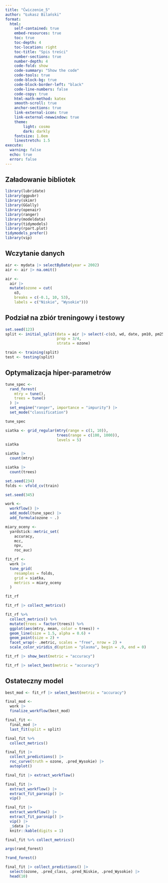 ```yaml
---
title: "Ćwiczenie_5"
author: "Łukasz Bilański"
format: 
  html:
    self-contained: true
    embed-resources: true
    toc: true
    toc-depth: 4
    toc-location: right
    toc-title: "Spis treści"
    number-sections: true
    number-depth: 4
    code-fold: show
    code-summary: "Show the code"
    code-tools: true
    code-block-bg: true
    code-block-border-left: "black"
    code-line-numbers: false
    code-copy: true
    html-math-method: katex
    smooth-scroll: true
    anchor-sections: true
    link-external-icon: true
    link-external-newwindow: true
    theme:
        light: cosmo
        dark: darkly
    fontsize: 1.0em
    linestretch: 1.5
execute:
  warning: false
  echo: true
  error: false
---
```


## Załadowanie bibliotek

```r
library(lubridate)
library(ggpubr)
library(skimr) 
library(GGally) 
library(openair) 
library(ranger)
library(modeldata)
library(tidymodels)
library(rpart.plot)
tidymodels_prefer()
library(vip)    
```

## Wczytanie danych

```r
air <- mydata |> selectByDate(year = 2002) 
air <- air |> na.omit()

air <-
  air |>
  mutate(ozone = cut(
    o3,
    breaks = c(-0.1, 10, 53),
    labels = c("Niskie", "Wysokie")))
```

## Podział na zbiór treningowy i testowy

```r
set.seed(123)
split <- initial_split(data = air |> select(-c(o3, wd, date, pm10, pm25, so2, co, no2)), 
                       prop = 3/4, 
                       strata = ozone)

train <- training(split)
test <- testing(split)
```

## Optymalizacja hiper-parametrów

```r
tune_spec <- 
  rand_forest(
    mtry = tune(),
    trees = tune()
  ) |> 
  set_engine("ranger", importance = "impurity") |> 
  set_mode("classification")

tune_spec
```



```r
siatka <- grid_regular(mtry(range = c(1, 10)), 
                       trees(range = c(100, 1000)), 
                       levels = 5)
siatka
```

```r
siatka |> 
  count(mtry)

siatka |> 
  count(trees)
```


```r
set.seed(234)
folds <- vfold_cv(train)
```

```r
set.seed(345)

work <- 
  workflow() |> 
  add_model(tune_spec) |> 
  add_formula(ozone ~ .)

miary_oceny <-
  yardstick::metric_set(
    accuracy,
    mcc,
    npv,
    roc_auc)

fit_rf <-
  work |>
  tune_grid(
    resamples = folds,
    grid = siatka,
    metrics = miary_oceny
  )

fit_rf
```

```r
fit_rf |> collect_metrics()
```

```r
fit_rf %>%
  collect_metrics() %>%
  mutate(trees = factor(trees)) %>%
  ggplot(aes(mtry, mean, color = trees)) +
  geom_line(size = 1.5, alpha = 0.6) +
  geom_point(size = 2) +
  facet_wrap(~ .metric, scales = "free", nrow = 2) +
  scale_color_viridis_d(option = "plasma", begin = .9, end = 0)
```

```r
fit_rf |> show_best(metric = "accuracy")

fit_rf |> select_best(metric = "accuracy")
```

## Ostateczny model

```r
best_mod <- fit_rf |> select_best(metric = "accuracy")

final_mod <-  
  work |> 
  finalize_workflow(best_mod)
```

```r
final_fit <- 
  final_mod |> 
  last_fit(split = split)

final_fit %>%
  collect_metrics()
```

```r
final_fit |> 
  collect_predictions() |> 
  roc_curve(truth = ozone, .pred_Wysokie) |> 
  autoplot()
```

```r
final_fit |> extract_workflow()
```

```r
final_fit |> 
  extract_workflow() |> 
  extract_fit_parsnip() |>
  vip() 
```

```r
final_fit |>
  extract_workflow() |>
  extract_fit_parsnip() |>
  vip() |> 
  _$data |> 
  knitr::kable(digits = 1)

final_fit %>% collect_metrics()
```

```r
args(rand_forest)

?rand_forest()
```
```r
final_fit |> collect_predictions() |> 
  select(ozone, .pred_class, .pred_Niskie, .pred_Wysokie) |>
  head(10)
```

